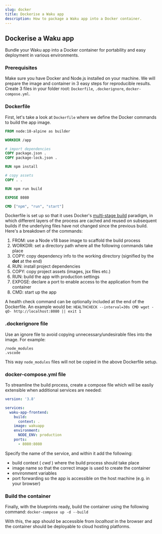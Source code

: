 ```yaml
---
slug: docker
title: Dockerise a Waku app
description: How to package a Waku app into a Docker container.
---
```


## Dockerise a Waku app

Bundle your Waku app into a Docker container for portability and easy deployment in various environments.

### Prerequisites

Make sure you have Docker and Node.js installed on your machine. We will prepare the image and container in 3 easy steps for reproducible results. Create 3 files in your folder root: `Dockerfile`, `.dockerignore`, `docker-compose.yml`.

### Dockerfile

First, let's take a look at `Dockerfile` where we define the Docker commands to build the app image.

```dockerfile
FROM node:18-alpine as builder

WORKDIR /app

# import dependencies
COPY package.json .
COPY package-lock.json .

RUN npm install

# copy assets
COPY . .

RUN npm run build

EXPOSE 8080

CMD ["npm", "run", "start"]
```

Dockerfile is set up so that it uses Docker's [multi-stage build](https://docs.docker.com/build/building/multi-stage/) paradigm, in which different layers of the process are cached and reused on subsequent builds if the underlying files have not changed since the previous build. Here's a breakdown of the commands:

1. FROM: use a Node v18 base image to scaffold the build process
2. WORKDIR: set a directory path where all the following commands take place
3. COPY: copy dependency info to the working directory (signified by the **dot** at the end)
4. RUN: install project dependencies
5. COPY: copy project assets (images, jsx files etc.)
6. RUN: build the app with production settings
7. EXPOSE: declare a port to enable access to the application from the container
8. CMD: start up the app

A health check command can be optionally included at the end of the Dockerfile. An example would be:
`HEALTHCHECK --interval=30s CMD wget -qO- http://localhost:8080 || exit 1`

### .dockerignore file

Use an ignore file to avoid copying unnecessary/undesirable files into the image. For example:

```
/node_modules
.vscode
```

This way `node_modules` files will not be copied in the above Dockerfile setup.

### docker-compose.yml file

To streamline the build process, create a compose file which will be easily extensible when additional services are needed:

```yaml
version: '3.8'

services:
  waku-app-frontend:
    build:
      context: .
    image: wakuapp
    environment:
      NODE_ENV: production
    ports:
      - 8080:8080
```

Specify the name of the service, and within it add the following:

- build context ( _cwd_ ) where the build process should take place
- image name so that the correct image is used to create the container
- environment variables
- port forwarding so the app is accessible on the host machine (e.g. in your browser)

### Build the container

Finally, with the blueprints ready, build the container using the following command:
`docker-compose up -d --build`

With this, the app should be accessible from _localhost_ in the browser and the container should be deployable to cloud hosting platforms.
